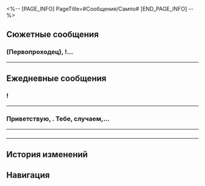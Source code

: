 <%-- [PAGE_INFO]
PageTitle=#Сообщения/Сампо#
[END_PAGE_INFO] --%>
{{Сообщение Инфобокс
|id          = 1108
|Изображение = Персонаж Сампо Иконка.png
|Тип         = Персонаж
|Отправитель = Сампо
|ПодписьСоо  = Проверенный агент по древним реликвиям
|Фракция     = Ярило-VI
}}

==Сюжетные сообщения==
===(Первопроходец), {{MC|ж=моя спасительница|м=мой спаситель}}!...===
{{Сообщения
|условие_получения = 
|текст =
:'''Сампо:''' (Первопроходец), {{MC|ж=моя спасительница|м=мой спаситель}}! Я наконец-то связался с тобой. Помоги. Все надежды на тебя.
:{Выбор} А если не помогу?
::'''(Первопроходец):''' А если не помогу?
::'''Сампо:''' Скорее! Умоляю, это вопрос жизни и смерти.
:{Выбор} Простите, ваше сообщение не было отправлено. Попробуйте позже.
::'''(Первопроходец):''' Простите, ваше сообщение не было отправлено. Попробуйте позже.
::'''Сампо:''' Не получилось? Будет уже эта штука работать или нет?..
:'''Сампо:''' Как сможешь, приходи ко мне в Большую шахту! Время не ждёт, моя жизнь зависит от тебя.
;{Принятая миссия: Мудрость выживания}
}}
----

==Ежедневные сообщения==
==={{MC|ж=Подруга|м=Дружище}}!===
{{Сообщения
|условие_получения = 
|текст=
:'''Сампо:''' {{MC|ж=Подруга|м=Дружище}}!
:'''Сампо:''' Перешли эту ссылку, ладно?
:'''Сампо:''' <u>«Зарабатываете деньги на продаже реликвий? Учитывая упадок рынка в первой половине года, эта реликвия принесла бы хорошую прибыль»</u>
:{Выбор} Готово.
::'''(Первопроходец):''' Готово.
::'''Сампо:''' Ты просто {{MC|ж=богиня|м=бог}}!
:{Выбор} А если откажусь?
::'''(Первопроходец):''' А если откажусь?
::'''Сампо:''' {{MC|ж=Госпожа|м=Господин}}...
::'''Сампо:''' Сжалься над бедным Сампо?
:{Выбор} А где деньги?
::'''(Первопроходец):''' А где деньги?
::'''Сампо:''' {{MC|ж=Сестрица|м=Братишка}}, а ты не стесняешься.
::'''Сампо:''' Сжалься над бедным Сампо?
:{Выбор} Какая реликвия принесёт больше всего прибыли?
:'''(Первопроходец):''' И какая реликвия принесёт больше всего прибыли?
:'''(Первопроходец):''' [[Файл:Стикер ГПП 07 Пом-Пом 07.png|80px|&lbrack;Недоумение&rbrack;]]
:'''Сампо:''' Там в статье всё написано...
:'''Сампо:''' Это древние мобилки.
:'''Сампо:''' В конце концов, они могут познакомить тебя с древними людьми.
:'''Сампо:''' Ха-ха-ха
:{Выбор} ?
:'''(Первопроходец):''' [[Файл:Стикер ГПП 07 Пом-Пом 07.png|80px|&lbrack;Недоумение&rbrack;]]
:'''Сампо:''' И чем старше телефон, тем древнее эти люди.
:'''Сампо:''' Купи и не прогадаешь. Они никогда не упадут в цене.
:'''Сампо:''' Если не веришь, я подарю тебе один.
:'''Сампо:''' Но нужно подождать. Для предзаказов доставка 7 дней.
:{Выбор} Можно сделать предзаказ на древние реликвии?
:'''(Первопроходец):''' Можно сделать предзаказ на древние реликвии?
:'''Сампо:''' Да. Только после того, как клиент разместил заказ, его изготовят.
:{Выбор} Изготовят?
:'''(Первопроходец):''' Изготовят?
:'''(Первопроходец):''' [[Файл:Стикер ГПП 07 Пом-Пом 08.png|80px|&lbrack;Шок&rbrack;]]
:'''Сампо:''' Опечатался.
:'''Сампо:''' Я имел в виду откопают.
:'''Сампо:''' Ха-ха-ха
:'''Сампо:''' [[Файл:Стикер ГПП 07 Пом-Пом 03.png|80px|&lbrack;Сердечко&rbrack;]]
}}
----

===Приветствую, {{MC|ж=подруга|м=дружище}}. Тебе, случаем,...===
{{Сообщения
|условие_получения = 
|текст=
:'''Сампо:''' Приветствую, {{MC|ж=подруга|м=дружище}}. Тебе, случаем, не нужны услуги по управлению финансами? У меня есть линейка продуктов, которые могут помочь в этом.
:'''Сампо:''' Они настолько универсальны и надёжны, что ты сможешь окупить свои инвестиции всего за один цикл! Тебе интересно?
:{Выбор} Хватит слов, беру!
::'''(Первопроходец):''' Беру!
::'''(Первопроходец):''' Оплата произведена!
::'''(Первопроходец):''' [[Файл:Стикер ГПП 07 Пом-Пом 06.png|80px|&lbrack;Одобрение&rbrack;]]
::'''Сампо:''' ?
::'''Сампо:''' {{MC|ж=Подруга|м=Дружище}}, постой.
::'''Сампо:''' Ты разве не собираешься спросить, что это за новый вид мошенничества?
::{Выбор} Боишься?
::'''(Первопроходец):''' [[Файл:Стикер ГПП 07 Пом-Пом 07.png|80px|&lbrack;Недоумение&rbrack;]]
::'''(Первопроходец):''' Боишься?
::'''Сампо:''' Я напуган.
::'''Сампо:''' Я больше не буду так делать.
::'''Сампо:''' Давай притворимся, что я никогда тебе ничего не отправлял.
::'''Сампо:''' Пожалуйста, не докладывай Среброгривым Стражам, {{MC|ж=подруга|м=дружище}}.
::{Выбор} Хе-хе.
::'''(Первопроходец):''' Хе-хе.
::'''Сампо:''' ? Что смеёшься, я испугался до ужаса.
::'''Сампо:''' {{MC|ж=Сестричка|м=Братик}}?
::'''Сампо:''' Ты же не к стражам идёшь, да?..
:{Выбор} Мошенничество?
::'''(Первопроходец):''' Ну и что ты выдумал в этот раз?
::'''(Первопроходец):''' Мошенничество в стиле Сампо?
::'''(Первопроходец):''' [[Файл:Стикер ГПП 07 Пом-Пом 07.png|80px|&lbrack;Недоумение&rbrack;]]
::'''Сампо:''' Ха-ха-ха-ха-ха-ха-ха
::'''Сампо:''' Ты {{MC|ж=смешная|м=смешной}}.
::'''Сампо:''' Это настоящий инвестиционный план.
::'''Сампо:''' Можешь отправить мне деньги и попробовать, если прогоришь, я верну их тебе, ну как?
::{Выбор} По рукам.
::'''(Первопроходец):''' По рукам.
::'''(Первопроходец):''' Но у меня нет денег!
::'''Сампо:''' ?
::'''Сампо:''' Надо было с этого начинать.
::'''Сампо:''' У меня есть другие дела, потом поговорим.
::'''(Первопроходец):''' [[Файл:Стикер ГПП 07 Пом-Пом 07.png|80px|&lbrack;Недоумение&rbrack;]]
::{Выбор} Как грубо!
::'''(Первопроходец):''' Как грубо!
}}
----

==={{MC|ж=Подруга|м=Дружище}}===
{{Сообщения
|условие_получения = 
|текст=
:'''Сампо:''' {{MC|ж=Подруга|м=Дружище}}
:'''Сампо:''' Я тут подумал.
:'''Сампо:''' Я думаю...
:'''Сампо:''' Что после стольких лет в бизнесе...
:'''Сампо:''' Я очень...
:'''Сампо:''' Устал.
:'''Сампо:''' Хочу прекратить.
:'''Сампо:''' Что думаешь?
:{Выбор} Хорошая идея.
::'''(Первопроходец):''' Хорошая идея.
::'''(Первопроходец):''' На одного человека меньше, за которым нужно следить.
::'''Сампо:''' Ха-ха-ха-ха-ха
::'''Сампо:''' Ты {{MC|ж=такая смешная|м=такой смешной}}.
::'''Сампо:''' Если честно, я тоже так думаю.
::'''Сампо:''' Только вот нельзя просто так уйти.
::'''Сампо:''' Нужно найти другую работу, чтобы прокормить голодные рты.
:{Выбор} Плохая идея.
::'''(Первопроходец):''' Не думаю, что это хорошая идея.
::'''(Первопроходец):''' Не думаю, что ты умеешь ещё что-либо, кроме обмана людей.
::'''Сампо:''' Ха-ха-ха-ха-ха
::'''Сампо:''' Ты {{MC|ж=такая смешная|м=такой смешной}}.
::'''Сампо:''' Я просто странствующий торговец, ничего незаконного.
::'''Сампо:''' Я просто хочу заняться небольшим бизнесом и жить простой жизнью, мне нравится эта идея.
:{Выбор} Даже не знаю.
::'''(Первопроходец):''' Даже не знаю.
::'''(Первопроходец):''' Это какой-то новый способ мошенничества?
::'''Сампо:''' Ха-ха-ха-ха-ха
::'''Сампо:''' Ты {{MC|ж=такая смешная|м=такой смешной}}.
::'''Сампо:''' Я бы никогда не стал обманывать своих друзей!
::'''Сампо:''' Я просто хочу заняться небольшим бизнесом и жить простой жизнью, мне нравится эта идея.
:'''Сампо:''' А для этого мне сначала нужно сколотить капитал...
:{Выбор} Я в душ.
:'''(Первопроходец):''' Я в душ, поговорим позже.
:'''Сампо:''' Я ещё не закончил!
:'''Сампо:''' {{MC|ж=Подруга|м=Дружище}}?
:'''Сампо:''' Здесь?
:'''Сампо:''' Ты серьёзно в душе?
}}
----

==История изменений==
{{История изменений|3.5}}

==Навигация==
{{Сообщения Навбокс}}
